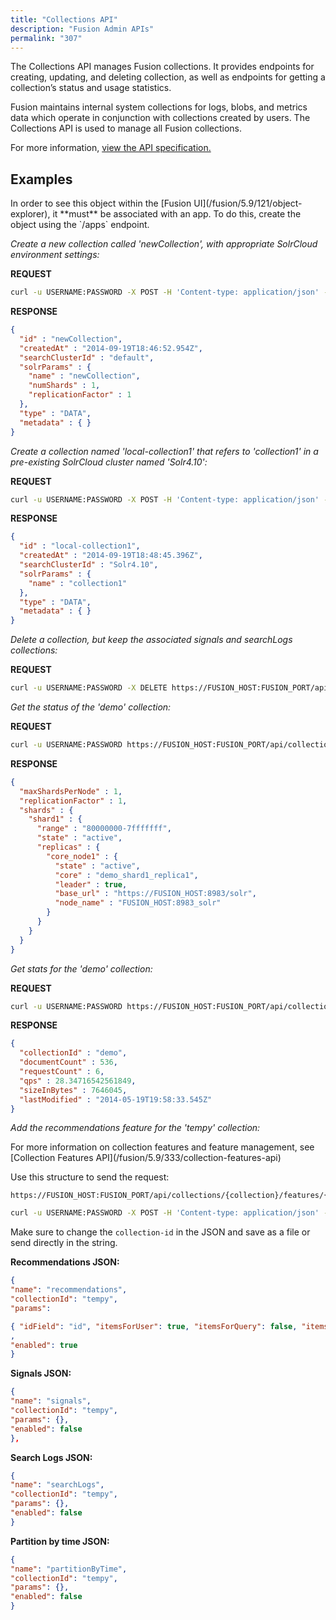 ```yaml
---
title: "Collections API"
description: "Fusion Admin APIs"
permalink: "307"
---
```


The Collections API manages Fusion collections.
It provides endpoints for creating, updating, and deleting collection,
as well as endpoints for getting a collection’s status and usage statistics.

Fusion maintains internal system collections for logs, blobs, and metrics data which
operate in conjunction with collections created by users.
The Collections API is used to manage all Fusion collections.

For more information, [view the API specification.](?open-api=true)

## Examples

<Note>
In order to see this object within the [Fusion UI](/fusion/5.9/121/object-explorer), it **must** be associated with an app. To do this, create the object using the `/apps` endpoint.
</Note>



*Create a new collection called 'newCollection', with appropriate SolrCloud environment settings:*

**REQUEST**

```bash
curl -u USERNAME:PASSWORD -X POST -H 'Content-type: application/json' -d '{"name": "newCollection","solrParams":{"replicationFactor":1,"numShards":1}}' https://FUSION_HOST:FUSION_PORT/api/collections
```

**RESPONSE**

```json
{
  "id" : "newCollection",
  "createdAt" : "2014-09-19T18:46:52.954Z",
  "searchClusterId" : "default",
  "solrParams" : {
    "name" : "newCollection",
    "numShards" : 1,
    "replicationFactor" : 1
  },
  "type" : "DATA",
  "metadata" : { }
}
```

*Create a collection named 'local-collection1' that refers to 'collection1' in a pre-existing SolrCloud cluster named 'Solr4.10':*

**REQUEST**

```bash
curl -u USERNAME:PASSWORD -X POST -H 'Content-type: application/json' -d '{"id":"local-collection1", "searchClusterId":"Solr4.10", "solrParams":{"name":"collection1"}}' https://FUSION_HOST:FUSION_PORT/api/collections
```

**RESPONSE**

```json
{
  "id" : "local-collection1",
  "createdAt" : "2014-09-19T18:48:45.396Z",
  "searchClusterId" : "Solr4.10",
  "solrParams" : {
    "name" : "collection1"
  },
  "type" : "DATA",
  "metadata" : { }
}
```

*Delete a collection, but keep the associated signals and searchLogs collections:*

**REQUEST**

```bash
curl -u USERNAME:PASSWORD -X DELETE https://FUSION_HOST:FUSION_PORT/api/collections/newCollection?purge=false
```

*Get the status of the 'demo' collection:*

**REQUEST**

```bash
curl -u USERNAME:PASSWORD https://FUSION_HOST:FUSION_PORT/api/collections/demo/status
```

**RESPONSE**

```json
{
  "maxShardsPerNode" : 1,
  "replicationFactor" : 1,
  "shards" : {
    "shard1" : {
      "range" : "80000000-7fffffff",
      "state" : "active",
      "replicas" : {
        "core_node1" : {
          "state" : "active",
          "core" : "demo_shard1_replica1",
          "leader" : true,
          "base_url" : "https://FUSION_HOST:8983/solr",
          "node_name" : "FUSION_HOST:8983_solr"
        }
      }
    }
  }
}

```

*Get stats for the 'demo' collection:*

**REQUEST**

```bash
curl -u USERNAME:PASSWORD https://FUSION_HOST:FUSION_PORT/api/collections/demo/stats

```

**RESPONSE**

```json
{
  "collectionId" : "demo",
  "documentCount" : 536,
  "requestCount" : 6,
  "qps" : 28.34716542561849,
  "sizeInBytes" : 7646045,
  "lastModified" : "2014-05-19T19:58:33.545Z"
}

```

*Add the recommendations feature for the 'tempy' collection:*

<Note>
For more information on collection features and feature management, see [Collection Features API](/fusion/5.9/333/collection-features-api)
</Note>

Use this structure to send the request:

```
https://FUSION_HOST:FUSION_PORT/api/collections/{collection}/features/{feature}
```

```bash
curl -u USERNAME:PASSWORD -X POST -H 'Content-type: application/json' -d @enable-recommendations.json https://FUSION_HOST:FUSION_PORT/api/apps/Recommender-App/collections/tempy/features/recommendations -v
```

Make sure to change the `collection-id` in the JSON and save as a file or send directly in the string.

**Recommendations JSON:**

```json
{
"name": "recommendations",
"collectionId": "tempy",
"params":

{ "idField": "id", "itemsForUser": true, "itemsForQuery": false, "itemsForItem": true, "queriesForQuery": false }
,
"enabled": true
}

```

**Signals JSON:**

```json
{
"name": "signals",
"collectionId": "tempy",
"params": {},
"enabled": false
},

```

**Search Logs JSON:**

```json
{
"name": "searchLogs",
"collectionId": "tempy",
"params": {},
"enabled": false
}

```

**Partition by time JSON:**

```json
{
"name": "partitionByTime",
"collectionId": "tempy",
"params": {},
"enabled": false
}
```